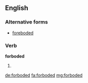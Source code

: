 ==English==

===Alternative forms===
* [[foreboded]] {{qualifier|much more commonly used}}

===Verb===
'''forboded'''

# {{en-past of|forbode}}

[[de:forboded]]
[[fa:forboded]]
[[mg:forboded]]